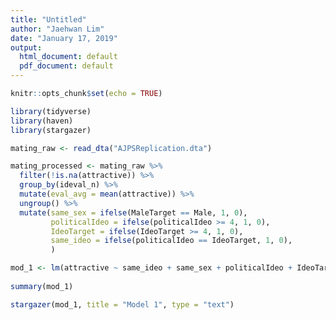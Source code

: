 ```yaml
---
title: "Untitled"
author: "Jaehwan Lim"
date: "January 17, 2019"
output:
  html_document: default
  pdf_document: default
---
```


```r
knitr::opts_chunk$set(echo = TRUE)
```

```r
library(tidyverse)
library(haven)
library(stargazer)

mating_raw <- read_dta("AJPSReplication.dta")

```

```r
mating_processed <- mating_raw %>% 
  filter(!is.na(attractive)) %>% 
  group_by(ideval_n) %>% 
  mutate(eval_avg = mean(attractive)) %>% 
  ungroup() %>% 
  mutate(same_sex = ifelse(MaleTarget == Male, 1, 0), 
         politicalIdeo = ifelse(politicalIdeo >= 4, 1, 0), 
         IdeoTarget = ifelse(IdeoTarget >= 4, 1, 0), 
         same_ideo = ifelse(politicalIdeo == IdeoTarget, 1, 0), 
         ) 

mod_1 <- lm(attractive ~ same_ideo + same_sex + politicalIdeo + IdeoTarget + Male + MaleTarget + mn_attractive + eval_avg, data = mating_processed)
  
summary(mod_1)

stargazer(mod_1, title = "Model 1", type = "text")


```

